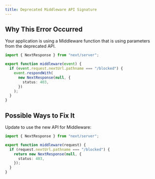 ```yaml
---
title: Deprecated Middleware API Signature
---
```


## Why This Error Occurred

Your application is using a Middleware function that is using parameters from the deprecated API.

```ts filename="middleware.ts"
import { NextResponse } from "next/server";

export function middleware(event) {
  if (event.request.nextUrl.pathname === "/blocked") {
    event.respondWith(
      new NextResponse(null, {
        status: 403,
      })
    );
  }
}
```

## Possible Ways to Fix It

Update to use the new API for Middleware:

```ts filename="middleware.ts"
import { NextResponse } from "next/server";

export function middleware(request) {
  if (request.nextUrl.pathname === "/blocked") {
    return new NextResponse(null, {
      status: 403,
    });
  }
}
```
